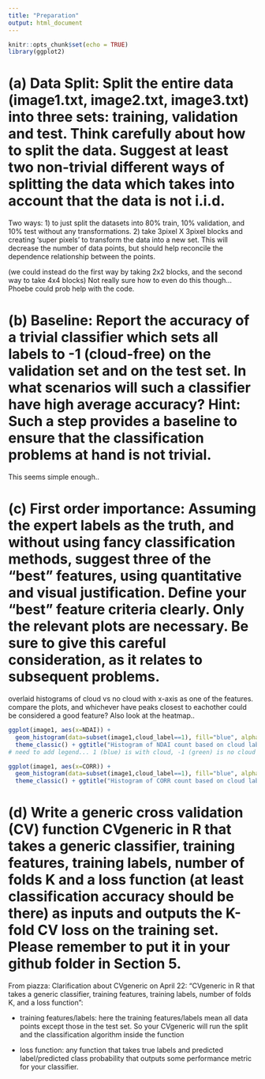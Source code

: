 ```yaml
---
title: "Preparation"
output: html_document
---
```


```r
knitr::opts_chunk$set(echo = TRUE)
library(ggplot2)
```

# (a) Data Split: Split the entire data (image1.txt, image2.txt, image3.txt) into three sets: training, validation and test. Think carefully about how to split the data. Suggest at least two non-trivial different ways of splitting the data which takes into account that the data is not i.i.d.

Two ways:
1) to just split the datasets into 80% train, 10% validation, and 10% test without any transformations.
2) take 3pixel X 3pixel blocks and creating 'super pixels' to transform the data into a new set. This will decrease the number of data points, but should help reconcile the dependence relationship between the points.

(we could instead do the first way by taking 2x2 blocks, and the second way to take 4x4 blocks)
  Not really sure how to even do this though... Phoebe could prob help with the code. 
  
# (b) Baseline: Report the accuracy of a trivial classifier which sets all labels to -1 (cloud-free) on the validation set and on the test set. In what scenarios will such a classifier have high average accuracy? Hint: Such a step provides a baseline to ensure that the classification problems at hand is not trivial.

This seems simple enough..

# (c) First order importance: Assuming the expert labels as the truth, and without using fancy classification methods, suggest three of the “best” features, using quantitative and visual justification. Define your “best” feature criteria clearly. Only the relevant plots are necessary. Be sure to give this careful consideration, as it relates to subsequent problems.

overlaid histograms of cloud vs no cloud with x-axis as one of the features. compare the plots, and whichever have peaks closest to eachother could be considered a good feature? 
Also look at the heatmap..

```r

ggplot(image1, aes(x=NDAI)) + 
  geom_histogram(data=subset(image1,cloud_label==1), fill="blue", alpha=0.2, bins=40) +     geom_histogram(data=subset(image1,cloud_label==-1), fill="green", alpha=0.2, bins=40) +
  theme_classic() + ggtitle("Histogram of NDAI count based on cloud label") 
# need to add legend... 1 (blue) is with cloud, -1 (green) is no cloud
```

```r
ggplot(image1, aes(x=CORR)) + 
  geom_histogram(data=subset(image1,cloud_label==1), fill="blue", alpha=0.2, bins=40) + geom_histogram(data=subset(image1,cloud_label==-1), fill="green", alpha=0.2, bins=40) +
  theme_classic() + ggtitle("Histogram of CORR count based on cloud label")

```

# (d) Write a generic cross validation (CV) function CVgeneric in R that takes a generic classifier, training features, training labels, number of folds K and a loss function (at least classification accuracy should be there) as inputs and outputs the K-fold CV loss on the training set. Please remember to put it in your github folder in Section 5.


From piazza: Clarification about CVgeneric on April 22: 
"CVgeneric in R that takes a generic classifier, training features, training labels, number of folds K, and a loss function":

- training features/labels: here the training features/labels mean all data points except those in the test set. So your CVgeneric will run the split and the classification algorithm inside the function

- loss function: any function that takes true labels and predicted label/predicted class probability that outputs some performance metric for your classifier. 
